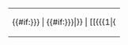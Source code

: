 {|style="background-color: transparent; width: 100%;" 
| {{#if:{{{3|{{{external|}}}}}} | {{#if:{{{5|{{{iconSecondary|}}}}}}|}} | [[{{{1|{{{target]]
}}
|}